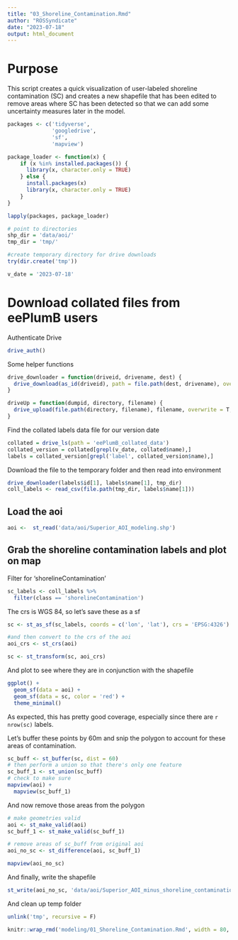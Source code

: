 ```yaml
---
title: "03_Shoreline_Contamination.Rmd"
author: "ROSSyndicate"
date: "2023-07-18"
output: html_document
---
```


# Purpose

This script creates a quick visualization of user-labeled shoreline
contamination (SC) and creates a new shapefile that has been edited to remove
areas where SC has been detected so that we can add some uncertainty measures
later in the model.


```r
packages <- c('tidyverse',
              'googledrive',
              'sf',
              'mapview')

package_loader <- function(x) {
    if (x %in% installed.packages()) {
      library(x, character.only = TRUE)
    } else {
      install.packages(x)
      library(x, character.only = TRUE)
    }
}

lapply(packages, package_loader)

# point to directories
shp_dir = 'data/aoi/'
tmp_dir = 'tmp/'

#create temporary directory for drive downloads
try(dir.create('tmp'))

v_date = '2023-07-18'
```

# Download collated files from eePlumB users

Authenticate Drive

```r
drive_auth()
```

Some helper functions

```r
drive_downloader = function(driveid, drivename, dest) {
  drive_download(as_id(driveid), path = file.path(dest, drivename), overwrite = T)
}

driveUp = function(dumpid, directory, filename) {
  drive_upload(file.path(directory, filename), filename, overwrite = T, path = as_id(dumpid))
}
```

Find the collated labels data file for our version date

```r
collated = drive_ls(path = 'eePlumB_collated_data')
collated_version = collated[grepl(v_date, collated$name),]
labels = collated_version[grepl('label', collated_version$name),]
```

Download the file to the temporary folder and then read into environment

```r
drive_downloader(labels$id[1], labels$name[1], tmp_dir)
coll_labels <- read_csv(file.path(tmp_dir, labels$name[1]))
```

## Load the aoi

```r
aoi <-  st_read('data/aoi/Superior_AOI_modeling.shp')
```


## Grab the shoreline contamination labels and plot on map

Filter for 'shorelineContamination'

```r
sc_labels <- coll_labels %>%
  filter(class == 'shorelineContamination')
```

The crs is WGS 84, so let's save these as a sf

```r
sc <- st_as_sf(sc_labels, coords = c('lon', 'lat'), crs = 'EPSG:4326')

#and then convert to the crs of the aoi
aoi_crs <- st_crs(aoi)

sc <- st_transform(sc, aoi_crs)
```

And plot to see where they are in conjunction with the shapefile

```r
ggplot() +
  geom_sf(data = aoi) +
  geom_sf(data = sc, color = 'red') +
  theme_minimal()
```

As expected, this has pretty good coverage, especially since there are `r
nrow(sc)` labels.

Let's buffer these points by 60m and snip the polygon to account for these
areas of contamination.

```r
sc_buff <- st_buffer(sc, dist = 60)
# then perform a union so that there's only one feature
sc_buff_1 <- st_union(sc_buff)
# check to make sure
mapview(aoi) +
  mapview(sc_buff_1)
```

And now remove those areas from the polygon

```r
# make geometries valid
aoi <- st_make_valid(aoi)
sc_buff_1 <- st_make_valid(sc_buff_1)

# remove areas of sc_buff from original aoi
aoi_no_sc <- st_difference(aoi, sc_buff_1)

mapview(aoi_no_sc)
```

And finally, write the shapefile

```r
st_write(aoi_no_sc, 'data/aoi/Superior_AOI_minus_shoreline_contamination.shp')
```


And clean up temp folder

```r
unlink('tmp', recursive = F)
```


```r
knitr::wrap_rmd('modeling/01_Shoreline_Contamination.Rmd', width = 80, backup = NULL)
```

